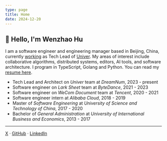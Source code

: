 ```yaml
---
type: page
title: Home
date: 2024-12-20
---
```


## 👋 Hello, I'm Wenzhao Hu

I am a software engineer and engineering manager based in Beijing, China,
currently [working](/work) as Tech Lead of [Univer](https://github.com/dream-num/univer).
My areas of interest include collaborative algorithms, distributed systems, editors,
AI tools, and software architecture. I program in TypeScript, Golang
and Python. You can read my [resume here](https://drive.google.com/file/d/1AtP8Hccgl16AeQtDbx5sNis0PTkAtxTK/view?usp=sharing).

- Tech Lead and Architect on _Univer_ team at _DreamNum_, 2023 - present
- Software engineer on _Lark Sheet_ team at _ByteDance_, 2021 - 2023
- Software engineer on _WeCom Document_ team at _Tencent_, 2020 - 2021
- Software engineer intern at _Alibaba Cloud_, 2018 - 2019
- Master of _Software Engineering_ at _University of Science and Technology of China_, 2017 - 2020
- Bachelor of _General Administration_ at _University of International Business and Economics_, 2013 - 2017

---

[X](https://x.com/wzhudev) · [GitHub](https://github.com/wzhudev) · [LinkedIn](https://www.linkedin.com/in/hu-wenzhao-8919a7290/)
